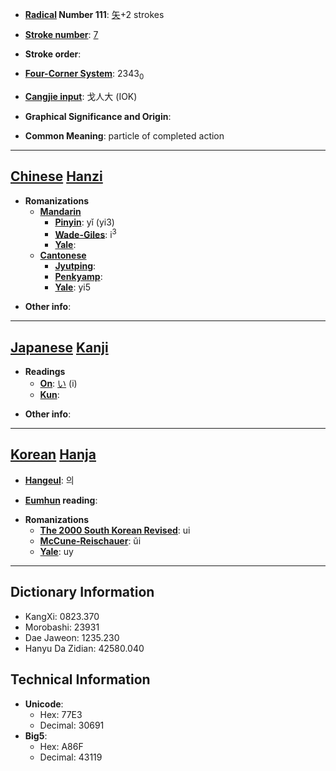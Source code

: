 * '''[[Wiktionary:Chinese radical index| Radical]] Number 111''': [[Wiktionary:Chinese radical index 矢|矢]]+2 strokes

* '''[[Wiktionary:Chinese total strokes index|Stroke number]]''': [[Wiktionary:Chinese total strokes index 7|7]]

* '''Stroke order''': 

* '''[[Wiktionary:Chinese four corner index|Four-Corner System]]''': 2343<sub>0</sub>

* '''[[Wiktionary:Chinese Cangjie index|Cangjie input]]''': 戈人大 (IOK)

* '''Graphical Significance and Origin''': 

* '''Common Meaning''': particle of completed action

----

== [[Chinese]] [[Hanzi]] ==

* '''Romanizations'''
** '''[[Mandarin]]'''
*** '''[[Pinyin]]''': yǐ (yi3)
*** '''[[Wade-Giles]]''': i<sup>3</sup>
*** '''[[Yale]]''': 
** '''[[Cantonese]]'''
*** '''[[Jyutping]]''':
*** '''[[Penkyamp]]''': 
*** '''[[Yale]]''': yi5

* '''Other info''': 

----

== [[Japanese]] [[Kanji]] ==

* '''Readings'''
** '''[[On]]''': [[い]] (i)
** '''[[Kun]]''': 

* '''Other info''':  

----

== [[Korean]] [[Hanja]] ==

* '''[[Hangeul]]''': 의

* '''[[Eumhun]] reading''': 

* '''Romanizations'''
** '''[[The 2000 South Korean Revised Romanization|The 2000 South Korean Revised]]''': ui
** '''[[McCune-Reischauer]]''': ŭi
** '''[[Yale]]''': uy

----

== Dictionary Information ==

* KangXi: 0823.370
* Morobashi: 23931
* Dae Jaweon: 1235.230
* Hanyu Da Zidian: 42580.040

== Technical Information ==

* '''Unicode''':
** Hex: 77E3
** Decimal: 30691
* '''Big5''':
** Hex: A86F
** Decimal: 43119